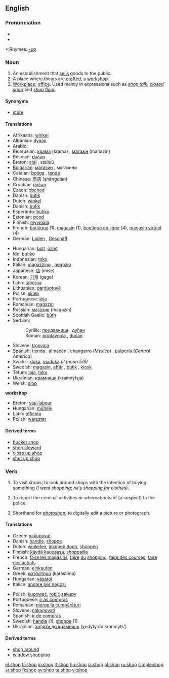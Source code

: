 ==English==

===Pronunciation===
*{{IPA|ʃɒp}}
*{{audio|en-us-shop.ogg|Audio (US)}}

*:Rhymes: [[Rhymes:English:-ɒp|-ɒp]]

===Noun===
{{en-noun}}

# An establishment that [[sell]]s goods to the public.
# A place where things are [[craft]]ed, a [[workshop]].
# [[Workplace]]; [[office]]. Used mainly in expressions such as ''[[shop talk]]'', ''[[closed shop]]'' and ''[[shop floor]]''.

====Synonyms====
*{{italbrac|establishment that sells goods}} [[store]]

====Translations====
{{trans-top|establishment that sells goods}}
*Afrikaans: [[winkel]]
*Albanian: [[dyqan]] {{m}}
*Arabic: {{ARchar|[[دكان]]}} {{IPAchar|(duká:n)}} {{m}}
*Belarusian: [[крама]]  (krama) {{f}}, [[магазін]] (mahazín)  {{m}}
*Bosnian: [[dućan]] {{m}}
*Breton: [[stal]] {{f}}, stalioù {{p}}
*[[Bulgarian]]: [[магазин]] {{m}}, магазини {{p}}
*Catalan: [[botiga]] {{f}}, [[tenda]] {{f}}
*Chinese: [[商店]] (shāngdiàn)
*Croatian: [[dućan]] {{m}}
*Czech: [[obchod]] {{m}}
*Danish: [[butik]]
*Dutch: [[winkel]] {{m}}
*Danish: [[butik]]
*Esperanto: [[butiko]]
*Estonian: [[pood]]
*Finnish: [[myymälä]]
*French: [[boutique]] {{f}} (1), [[magasin]] {{m}} (1), [[boutique en ligne]] {{f}} (4), [[magasin virtuel]] {{m}} (4)
*German: [[Laden]] {{m}}, [[Geschäft]] {{f}}
{{trans-mid}}
*Hungarian: [[bolt]], [[üzlet]]
*[[Ido]]: [[butiko]]
*Indonesian: [[toko]]
*Italian: [[magazzino]] {{m}}, [[negozio]] {{m}}
*Japanese: [[店]] (mise)
*Korean: [[가게]] (gage)
*Latin: [[taberna]] {{f}}
*Lithuanian: [[parduotuvė]] {{f}}
*Polish: [[sklep]] {{m}}
*Portuguese: [[loja]] {{f}}
*Romanian: [[magazin]] {{n}}
*Russian: [[магазин]] (magazín) {{m}}
*Scottish Gaelic: [[bùth]] {{m}}
*Serbian:
*:Cyrillic: [[продавница]] {{f}}, [[дућан]] {{m}}
*:Roman: [[prodavnica]] {{f}}, [[dućan]] {{m}}
*Slovene: [[trgovina]] {{f}}
*Spanish: [[tienda]] {{f}}, [[almacén]] {{m}}<!--never seen in mexico-->, [[changarro]] {{m}} (''Mexico'')<!--but never seen or heard personally-->, [[pulpería]] (''Central America'')<!--seen in Honduras but not Mexico, Guatemala, or El Salvador-->
*Swahili: [[duka]], [[maduka]] ''pl (noun 5/6)''
*Swedish: [[magasin]], [[affär]] {{c}}, [[butik]] {{c}}, [[kiosk]] {{c}}
*Tetum: [[loja]], [[toko]]
*Ukrainian: [[крамниця]] (kramnýtsja) {{f}}
*Welsh: [[siop]] {{f}}
{{trans-bottom}}

'''workshop'''
*Breton: [[stal-labour]] {{f}}
*Hungarian: [[műhely]]
*Latin: [[officina]] {{f}}
*Polish: [[warsztat]] {{m}}

====Derived terms====
* [[bucket shop]]
* [[shop steward]]
* [[close up shop]]
* [[shut up shop]]

===Verb===
{{en-verb|shops|shopping|shopped}}

# {{intransitive}} To visit shops; to look around shops with the intention of buying something (''I went shopping''; ''he’s shopping for clothes'').
# {{transitive}} To report the criminal activities or whereabouts of (a suspect) to the police.
# {{cattag|transitive|Internet}} Shorthand for ''[[photoshop]]''; to digitally edit a picture or photograph.

====Translations====
{{trans-top|to visit shops}}
*Czech: [[nakupovat]]
*Danish: [[handle]], [[shoppe]]
*Dutch: [[winkelen]], [[inkopen doen]], [[shoppen]]
*Finnish: [[käydä kaupassa]], [[shoppailla]]
*French: [[faire les magasins]], [[faire]] [[du]] [[shopping]], [[faire des courses]], [[faire des achats]]
*German: [[einkaufen]]
*Greek: [[κατάστημα]] (katástima)
*Hungarian: [[vásárol]]
*Italian: [[andare per negozi]]
{{trans-mid}}
*Polish: [[kupować]], [[robić]] [[zakup]]y
*Portuguese: [[ir às compras]]
*Romanian: [[merge la cumpărături]]
*Slovene: [[nakupovati]]
*Spanish: [[ir de compras]]
*Swedish: [[handla]] (1), [[shoppa]] (1)
*Ukrainian: [[ходити до крамниць]] (χodýty do kramnýts’) 
{{trans-bottom}}

====Derived terms====
*[[shop around]]
*[[window shopping]]

[[el:shop]]
[[fr:shop]]
[[io:shop]]
[[it:shop]]
[[hu:shop]]
[[ja:shop]]
[[pl:shop]]
[[ru:shop]]
[[simple:shop]]
[[sr:shop]]
[[fi:shop]]
[[sv:shop]]
[[ta:shop]]
[[vi:shop]]